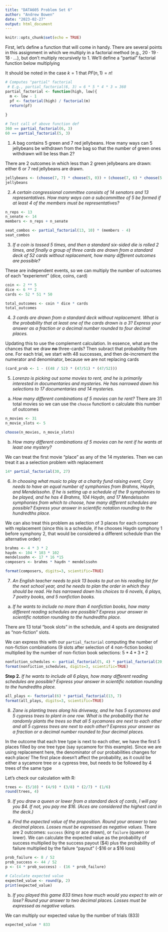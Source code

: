 ```yaml
---
title: "DATA605 Problem Set 6"
author: "Andrew Bowen"
date: "2023-02-27"
output: html_document
---
```


```r
knitr::opts_chunk$set(echo = TRUE)
```

First, let's define a function that will come in handy. There are several points in this assignment in which we multiply in a factorial method (e.g., $20 \cdot 19 \cdot 18 \cdot \dots$), but don't multiply recursively to $1$. We'll define a "partial" factorial function below multiplying 

\begin{equation}
  PF(n, k) = \frac{n!}{(k - 1)!}
\end{equation}

It should be noted in the case $k = 1$ that $PF(n, 1) = n!$
```r
# Computes "partial" factorial 
 # E.g., partial_factorial(6, 3) = 6 * 5 * 4 * 3 = 360
partial_factorial <- function(high, low){
  m <- low - 1 
  pf <- factorial(high) / factorial(m)
  return(pf)
  
}

# Test call of above function def
360 == partial_factorial(6, 3)
60 == partial_factorial(5, 3)
```

1. A bag contains 5 green and 7 red jellybeans. How many ways can 5 jellybeans be withdrawn from the bag so that the number of green ones withdrawn will be less than 2?

There are 2 outcomes in which less than 2 green jellybeans are drawn: either 6 or 7 red jellybeans are drawn. 
```r
jellybeans <- (choose(7, 7) * choose(5, 0)) + (choose(7, 6) * choose(5, 1))
jellybeans
```

2. *A certain congressional committee consists of 14 senators and 13 representatives. How many ways can a subcommittee of 5 be formed if at least 4 of the members must be representatives?*

```r
n_reps <- 13
n_senate <- 14
members <- n_reps + n_senate

seat_combos <- partial_factorial(13, 10) * (members - 4)
seat_combos
```


3. *If a coin is tossed 5 times, and then a standard six-sided die is rolled 2 times, and finally a group of three cards are drawn from a standard deck of 52 cards without replacement, how many different outcomes are possible?*

These are independent events, so we can multiply the number of outcomes of each "experiemnt" (dice, coins, card)
```r
coin <- 2 ** 5
dice <- 6 ** 2
cards <- 52 * 51 * 50

total_outcomes <- coin * dice * cards
total_outcomes
```

4. *3 cards are drawn from a standard deck without replacement. What is the probability that at least one of the cards drawn is a 3? Express your answer as a fraction or a decimal number rounded to four decimal places.*

Updating this to use the complement calculation. In essence, what are the chances that we draw **no** three-cards? Then subract that probability from one. For each trial, we start with 48 successes, and then de-increment the numerator and denominator, because we are not replacing cards
```r
(card_prob <- 1 - ((48 / 52) * (47/51) * (47/52)))
```

5. *Lorenzo is picking out some movies to rent, and he is primarily interested in documentaries and mysteries. He has narrowed down his selections to 17 documentaries and 14 mysteries.*

  a. *How many different combinations of 5 movies can he rent?*
There are 31 total movies so we can use the `choose` functiont o calculate this number of outcomes
```r
n_movies <- 31
n_movie_slots <- 5

choose(n_movies, n_movie_slots)
```

  b. *How many different combinations of 5 movies can he rent if he wants at least one mystery?*
  
We can treat the first movie "place" as any of the 14 mysteries. Then we can treat it as a selection problem with replacement
```r
14* partial_factorial(30, 27)
```

6. *In choosing what music to play at a charity fund raising event, Cory needs to have an equal number of symphonies from Brahms, Haydn, and Mendelssohn. If he is setting up a schedule of the 9 symphonies to be played, and he has 4 Brahms, 104 Haydn, and 17 Mendelssohn symphonies from which to choose, how many different schedules are possible? Express your answer in scientific notation rounding to the hundredths place.*

We can also treat this problem as selection of 3 places for each composer with replacement (since this is a schedule, if he chooses Haydn symphony 1 before symphony 2, that would be considered a different schedule than the alternative order)

\begin{equation}
  \underbrace{4 \cdot 3 \cdot 2}_{Brahms}
\end{equation}

```r
brahms <- 4 * 3 * 2
haydn <- 104 * 103 * 102
mendelssohn <- 17 * 16 *15
composers <- brahms * haydn * mendelssohn

format(composers, digits=3, scientific=TRUE)
```


7. *An English teacher needs to pick 13 books to put on his reading list for the next school year, and he needs to plan the order in which they should be read. He has narrowed down his choices to 6 novels, 6 plays, 7 poetry books, and 5 nonfiction books.*

  a. *If he wants to include no more than 4 nonfiction books, how many different reading schedules are possible? Express your answer in scientific notation rounding to the hundredths place.*

There are 13 total "book slots" in the schedule, and 4 spots are designated as "non-fiction" slots. 

We can express this with our `partial_factorial` computing the number of non-fiction combinations (9 slots after selection of 4 non-fiction books) multiplied by the number of non-fiction book selections: $5 * 4 * 3 * 2$
```r
nonfiction_schedules <- partial_factorial(5, 4) * partial_factorial(20, 12)
format(nonfiction_schedules, digits=3, scientific=TRUE)
```


  **Step 2.** *If he wants to include all 6 plays, how many different reading schedules are possible? Express your answer in scientific notation rounding to the hundredths place.*
  
```r
all_plays <- factorial(6) * partial_factorial(13, 7)
format(all_plays, digits=3, scientific=TRUE)
```
  

8. *Zane is planting trees along his driveway, and he has 5 sycamores and 5 cypress trees to plant in one row. What is the probability that he randomly plants the trees so that all 5 sycamores are next to each other and all 5 cypress trees are next to each other? Express your answer as a fraction or a decimal number rounded to four decimal places.*


In the outcome that each tree type is next to each other, we have the first 5 places filled by one tree type (say sycamore for this example). Since we are using replacement here, the denominator of our probabilities changes for each place/ The first place doesn't affect the probability, as it could be either a sycamore tree or a cypress tree, but needs to be followed by 4 trees of the same type

\begin{aligned}
  P =  \frac{4}{9} \cdot \frac{3}{8} \cdot \frac{2}{7} \cdot \frac{1}{6} = 0.0080
\end{aligned}

Let's check our calculation with R:
```r
trees <- (5/10) * (4/9) * (3/8) * (2/7) * (1/6)
round(trees, 4)
```


9. *If you draw a queen or lower from a standard deck of cards, I will pay you $4. If not, you
pay me \$16. (Aces are considered the highest card in the deck.)*

  a. *Find the expected value of the proposition. Round your answer to two decimal places. Losses must be expressed as negative values.*
There are 2 outcomes: `success` (king or ace drawn), or `failure` (queen or lower). We can calculate the expected value as the probability of success multiplied by the success payout (\$4) plus the probability of failure multiplied by the failure "payout" (-\$16 or a \$16 loss)
```r
prob_failure <- 8 / 52
prob_success <- 44 / 52
p <- (4 * prob_success) - (16 * prob_failure)

# Calculate expected value
expected_value <- round(p, 2)
print(expected_value)
```

  b. *If you played this game 833 times how much would you expect to win or lose? Round your answer to two decimal places. Losses must be expressed as negative values.*

We can multiply our expected value by the number of trials ($833$)
```r
expected_value * 833
```





  
  
  